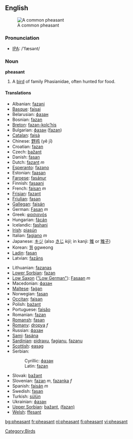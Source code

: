 {{wikipedia}}
==English==
[[Image:Common Pheasant (Hybride).jpg|thumb|A common pheasant]]
=== Pronunciation ===
*[[w:IPA|IPA]]: /'fæsənt/

=== Noun ===

'''pheasant'''
# A [[bird]] of family Phasianidae, often hunted for food.

====Translations====
{{top}}
*Albanian: [[fazani]]
*[[Basque]]: [[faisai]]
*Belarusian: [[фазан]]
*Bosnian: [[fazan#Bosnian|fazan]] {{m}}
*[[Breton]]: [[fazan-kolc’his]]
*Bulgarian: [[фазан]] ([[fazan]])
*[[Catalan]]: [[faisà]]
*Chinese: [[野鸡]] (yě jī)
*Croatian: [[fazan#Croatian|fazan]] {{m}}
*Czech: [[bažant]]
*Danish: [[fasan]]
*Dutch: [[fazant]] ''m''
*[[Esperanto]]: [[fazano]]
*Estonian: [[faasan]]
*[[Faroese]]: [[fasánur]]
*Finnish: [[fasaani]]
*French: [[faisan]] ''m''
*[[Frisian]]: [[fazant]]
*[[Friulian]]: [[fasan]]
*[[Gallegan]]: [[faisán]]
*German: [[Fasan]] ''m''
*Greek: [[φασιανόs]]
*Hungarian: [[fácán]]
*Icelandic: [[fashani]]
*[[Irish]]: [[piasún]]
*Italian: [[fagiano]] ''m''
*Japanese: [[キジ]] (also [[きじ]] ''kiji''; in kanji: [[雉]] or [[雉子]])
*Korean: [[꿩]] ggweong
*[[Ladin]]: [[fasan]]
*Latvian: [[fazāns]]
{{mid}}
*Lithuanian: [[fazanas]]
*[[Lower Sorbian]]: [[fazan]]
*[[Low Saxon]] ([["Low German"]]): [[Fasaan]] ''m''
*Macedonian: [[фазан]]
*[[Maltese]]: [[faġan]]
*Norwegian: [[fasan]]
*[[Occitan]]: [[faisan]]
*Polish: [[bażant]]
*Portuguese: [[faisăo]]
*Romanian: [[fazan]]
*[[Romansh]]: [[fasan]]
*[[Romany]]: [[dropya]] ''f''
*Russian: [[фазан#Russian|фазан]] {{m}}
*[[Sami]]: [[fasána]]
*[[Sardinian]]: [[pidraxu]], [[fagianu]], [[fazanu]]
*[[Scottish]]: [[easag]]
*Serbian:
*:Cyrillic: [[фазан#Serbian|фазан]] {{m}}
*:Latin: [[fazan#Serbian|fazan]] {{m}}
*Slovak: [[bažant]]
*Slovenian: [[fazan]] ''m'', [[fazanka]] ''f''
*Spanish: [[faisán]] ''m''
*Swedish: [[fasan]]
*Turkish: [[sülün]]
*Ukrainian: [[фазан]]
*[[Upper Sorbian]]: [[bažant]], [[(fazan)]]
*[[Welsh]]: [[ffesant]]
{{bottom}}

[[Category:Birds]]

[[bg:pheasant]]
[[fr:pheasant]]
[[nl:pheasant]]
[[fi:pheasant]]
[[vi:pheasant]]